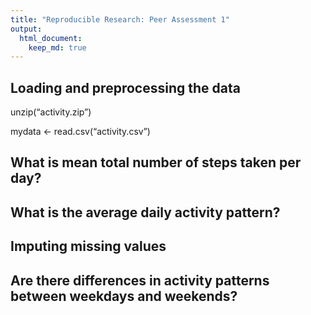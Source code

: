 ```yaml
---
title: "Reproducible Research: Peer Assessment 1"
output: 
  html_document:
    keep_md: true
---
```



## Loading and preprocessing the data

unzip("activity.zip")

mydata <- read.csv("activity.csv")

## What is mean total number of steps taken per day?



## What is the average daily activity pattern?



## Imputing missing values



## Are there differences in activity patterns between weekdays and weekends?
